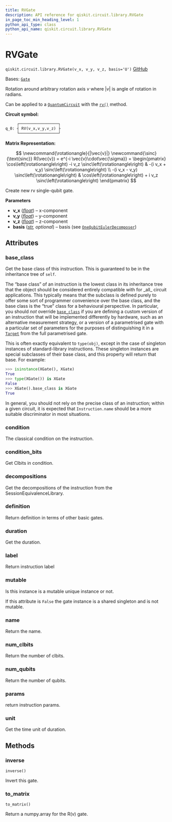 ```yaml
---
title: RVGate
description: API reference for qiskit.circuit.library.RVGate
in_page_toc_min_heading_level: 1
python_api_type: class
python_api_name: qiskit.circuit.library.RVGate
---
```


# RVGate

<span id="qiskit.circuit.library.RVGate" />

`qiskit.circuit.library.RVGate(v_x, v_y, v_z, basis='U')` [GitHub](https://github.com/qiskit/qiskit/tree/stable/0.45/qiskit/circuit/library/generalized_gates/rv.py "view source code")

Bases: [`Gate`](qiskit.circuit.Gate "qiskit.circuit.gate.Gate")

Rotation around arbitrary rotation axis $v$ where $|v|$ is angle of rotation in radians.

Can be applied to a [`QuantumCircuit`](qiskit.circuit.QuantumCircuit "qiskit.circuit.QuantumCircuit") with the [`rv()`](qiskit.circuit.QuantumCircuit#rv "qiskit.circuit.QuantumCircuit.rv") method.

**Circuit symbol:**

```python
     ┌─────────────────┐
q_0: ┤ RV(v_x,v_y,v_z) ├
     └─────────────────┘
```

**Matrix Representation:**

$$
\newcommand{\rotationangle}{|\vec{v}|}
\newcommand{\sinc}{\text{sinc}}
    R(\vec{v}) = e^{-i \vec{v}\cdot\vec{\sigma}} =
        \begin{pmatrix}
            \cos\left(\rotationangle\right) -i v_z \sinc\left(\rotationangle\right)
            & -(i v_x + v_y) \sinc\left(\rotationangle\right) \\
            -(i v_x - v_y) \sinc\left(\rotationangle\right)
            & \cos\left(\rotationangle\right) + i v_z \sinc\left(\rotationangle\right)
        \end{pmatrix}
$$

Create new rv single-qubit gate.

**Parameters**

*   **v\_x** ([*float*](https://docs.python.org/3/library/functions.html#float "(in Python v3.12)")) – x-component
*   **v\_y** ([*float*](https://docs.python.org/3/library/functions.html#float "(in Python v3.12)")) – y-component
*   **v\_z** ([*float*](https://docs.python.org/3/library/functions.html#float "(in Python v3.12)")) – z-component
*   **basis** ([*str*](https://docs.python.org/3/library/stdtypes.html#str "(in Python v3.12)")*, optional*) – basis (see [`OneQubitEulerDecomposer`](qiskit.quantum_info.OneQubitEulerDecomposer "qiskit.quantum_info.synthesis.one_qubit_decompose.OneQubitEulerDecomposer"))

## Attributes

<span id="qiskit.circuit.library.RVGate.base_class" />

### base\_class

Get the base class of this instruction. This is guaranteed to be in the inheritance tree of `self`.

The “base class” of an instruction is the lowest class in its inheritance tree that the object should be considered entirely compatible with for \_all\_ circuit applications. This typically means that the subclass is defined purely to offer some sort of programmer convenience over the base class, and the base class is the “true” class for a behavioural perspective. In particular, you should *not* override [`base_class`](#qiskit.circuit.library.RVGate.base_class "qiskit.circuit.library.RVGate.base_class") if you are defining a custom version of an instruction that will be implemented differently by hardware, such as an alternative measurement strategy, or a version of a parametrised gate with a particular set of parameters for the purposes of distinguishing it in a [`Target`](qiskit.transpiler.Target "qiskit.transpiler.Target") from the full parametrised gate.

This is often exactly equivalent to `type(obj)`, except in the case of singleton instances of standard-library instructions. These singleton instances are special subclasses of their base class, and this property will return that base. For example:

```python
>>> isinstance(XGate(), XGate)
True
>>> type(XGate()) is XGate
False
>>> XGate().base_class is XGate
True
```

In general, you should not rely on the precise class of an instruction; within a given circuit, it is expected that `Instruction.name` should be a more suitable discriminator in most situations.

<span id="qiskit.circuit.library.RVGate.condition" />

### condition

The classical condition on the instruction.

<span id="qiskit.circuit.library.RVGate.condition_bits" />

### condition\_bits

Get Clbits in condition.

<span id="qiskit.circuit.library.RVGate.decompositions" />

### decompositions

Get the decompositions of the instruction from the SessionEquivalenceLibrary.

<span id="qiskit.circuit.library.RVGate.definition" />

### definition

Return definition in terms of other basic gates.

<span id="qiskit.circuit.library.RVGate.duration" />

### duration

Get the duration.

<span id="qiskit.circuit.library.RVGate.label" />

### label

Return instruction label

<span id="qiskit.circuit.library.RVGate.mutable" />

### mutable

Is this instance is a mutable unique instance or not.

If this attribute is `False` the gate instance is a shared singleton and is not mutable.

<span id="qiskit.circuit.library.RVGate.name" />

### name

Return the name.

<span id="qiskit.circuit.library.RVGate.num_clbits" />

### num\_clbits

Return the number of clbits.

<span id="qiskit.circuit.library.RVGate.num_qubits" />

### num\_qubits

Return the number of qubits.

<span id="qiskit.circuit.library.RVGate.params" />

### params

return instruction params.

<span id="qiskit.circuit.library.RVGate.unit" />

### unit

Get the time unit of duration.

## Methods

### inverse

<span id="qiskit.circuit.library.RVGate.inverse" />

`inverse()`

Invert this gate.

### to\_matrix

<span id="qiskit.circuit.library.RVGate.to_matrix" />

`to_matrix()`

Return a numpy.array for the R(v) gate.

